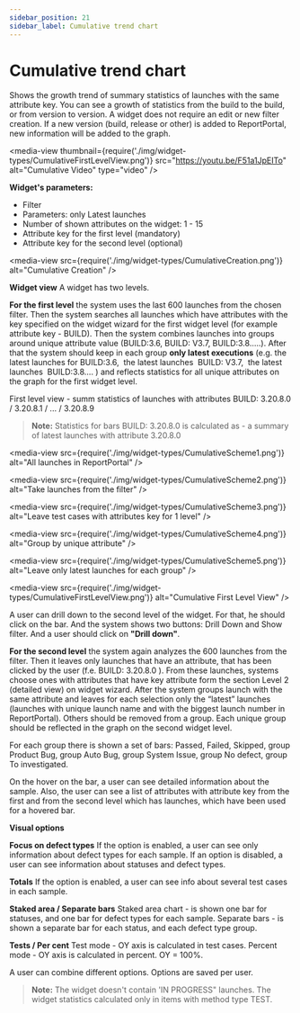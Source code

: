 ```yaml
---
sidebar_position: 21
sidebar_label: Cumulative trend chart
---
```


# Cumulative trend chart

Shows the growth trend of summary statistics of launches with the same attribute key.
You can see a growth of statistics from the build to the build, or from version to version.
A widget does not require an edit or new filter creation. If a new version (build, release or other) is added to ReportPortal, new information will be added to the graph.

<media-view thumbnail={require('./img/widget-types/CumulativeFirstLevelView.png')} src="https://youtu.be/F51a1JpEITo" alt="Cumulative Video" type="video" />

**Widget's parameters:**
- Filter
- Parameters: only Latest launches
- Number of shown attributes on the widget: 1 - 15
- Attribute key for the first level (mandatory)
- Attribute key for the second level (optional)

<media-view src={require('./img/widget-types/CumulativeCreation.png')} alt="Cumulative Creation" />

**Widget view**
A widget has two levels.

**For the first level**  the system uses the last 600 launches from the chosen filter.
Then the system searches all launches which have attributes with the key specified on the widget wizard for the first widget level (for example attribute key - BUILD).
Then the system combines launches into groups around unique attribute value (BUILD:3.6, BUILD: V3.7, BUILD:3.8…..).
After that the system should keep in each group **only latest executions** (e.g. the latest launches for BUILD:3.6,  the latest launches  BUILD: V3.7,  the latest launches  BUILD:3.8…. ) and reflects statistics for all unique attributes on the graph for the first widget level.

First level view - summ statistics of launches with attributes BUILD: 3.20.8.0 / 3.20.8.1 / ... / 3.20.8.9

> **Note:**
Statistics for bars BUILD: 3.20.8.0 is calculated as - a summary of latest launches with attribute 3.20.8.0

<media-view src={require('./img/widget-types/CumulativeScheme1.png')} alt="All launches in ReportPortal" />

<media-view src={require('./img/widget-types/CumulativeScheme2.png')} alt="Take launches from the filter" />

<media-view src={require('./img/widget-types/CumulativeScheme3.png')} alt="Leave test cases with attributes key for 1 level" />

<media-view src={require('./img/widget-types/CumulativeScheme4.png')} alt="Group by unique attribute" />

<media-view src={require('./img/widget-types/CumulativeScheme5.png')} alt="Leave only latest launches for each group" />

<media-view src={require('./img/widget-types/CumulativeFirstLevelView.png')} alt="Cumulative First Level View" />

A user can drill down to the second level of the widget. For that, he should click on the bar. And the system shows two buttons: Drill Down and Show filter.
And a user should click on **"Drill down"**.

**For the second level** the system again analyzes the 600 launches from the filter.
Then it leaves only launches that have an attribute, that has been clicked by the user (f.e. BUILD: 3.20.8.0 ).
From these launches, systems choose ones with attributes that have key attribute form the section Level 2 (detailed view) on widget wizard.
After the system groups launch with the same attribute and leaves for each selection only the “latest” launches (launches with unique launch name and with the biggest launch number in ReportPortal).
Others should be removed from a group. Each unique group should be reflected in the graph on the second widget level.


For each group there is shown a set of bars: Passed, Failed, Skipped, group Product Bug, group Auto Bug, group System Issue, group No defect, group To investigated.

On the hover on the bar, a user can see detailed information about the sample. Also, the user can see a list of attributes with attribute key from the first and from the second level which has launches, which have been used for a hovered bar.


**Visual options**

**Focus on defect types**
If the option is enabled, a user can see only information about defect types for each sample.
If an option is disabled, a user can see information about statuses and defect types.

**Totals**
If the option is enabled, a user can see info about several test cases in each sample.

**Staked area / Separate bars**
Staked area chart - is shown one bar for statuses, and one bar for defect types for each sample.
Separate bars - is shown a separate bar for each status, and each defect type group.

**Tests / Per cent**
Test mode - OY axis is calculated in test cases.
Percent mode - OY axis is calculated in percent. OY = 100%.

A user can combine different options. Options are saved per user.

>**Note:**
The widget doesn't contain 'IN PROGRESS" launches. The widget statistics calculated only in items with method type TEST.